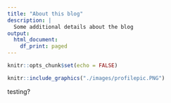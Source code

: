 ```yaml
---
title: "About this blog"
description: |
  Some additional details about the blog
output:
  html_document:
    df_print: paged
---
```


```r
knitr::opts_chunk$set(echo = FALSE)
```

```r
knitr::include_graphics("./images/profilepic.PNG")
```

testing?
